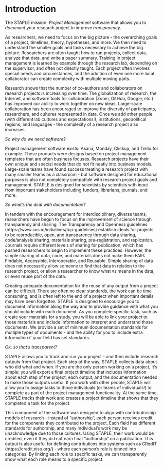 # Introduction

The STAPLE mission: *Project Management* software that allows you to *document* your research project to improve *transparency*. 

As researchers, we need to focus on the big picture - the overarching goals of a project, timelines, theory, hypotheses, and more. We then need to understand the smaller goals and tasks necessary to achieve the big picture. Researchers are often taught how to run projects, collect data, analyze that data, and write a paper summary. Training in project management is learned by example through the research lab, depending on the supervisor, and often not directly taught. Each project often involves special needs and circumstances, and the addition of even one more local collaborator can create complexity with multiple moving parts. 

Research shows that the number of co-authors and collaborators on research projects is increasing over time. The globalization of research, the Internet, and software tools for collaboration (Zoom, GitHub, Google, etc.) has improved our ability to work together on new ideas. Large-scale collaboration has been encouraged to improve the diversity of participants, researchers, and cultures represented in data. Once we add other people (with different lab cultures and expectations!), institutions, geopolitical regions, and languages - the complexity of a research project also increases. 

*So why do we need software*?

Project management software exists: Asana, Monday, Clickup, and Trello for example. These products were designs based on project management templates that are often business focuses. Research projects have their own unique and special needs that do not fit neatly into business models. Large-scale teams have found success treating a research project with many smaller teams as a classroom - but software designed for educational purposes is also not completely compatible with research project goals and management. STAPLE is designed for scientists by scientists with input from important stakeholders including funders, librarians, journals, and more. 

*So what's the deal with documentation*? 

In tandem with the encouragement for interdisciplinary, diverse teams, researchers have begun to focus on the improvement of science through transparency and sharing. The Transparency and Openness guidelines (https://www.cos.io/initiatives/top-guidelines) establish ideals for projects to be reproducible, open, and transparency through data sharing, code/analysis sharing, materials sharing, pre-registration, and replication. Journals require different levels of sharing for publication, which has pushed researchers to begin to implement these practices. However, the simple sharing of data, code, and materials does not make them FAIR: Findable, Accessible, Interoperable, and Reusable. Simple sharing of data does not necessarily allow someone to find that data in relation to the research project, or allow a researcher to know what `V1` means in the data, or even reuse part of the data. 

Creating adequate documentation for the reuse of any output from a project can be difficult. There are often no clear standards, the work can be time consuming, and is often left to the end of a project when important details may have been forgotten. STAPLE is designed to encourage you to document information along the way and to provide guidance with what you should include with each document. As you complete specific task, such as create your materials for a study, you will be able to link your project to those materials and include information to interpret and understand those documents. We provide a set of minimum documentation standards for multiple types of documents - and the ability for you to include extra information if your field has set standards. 

*Ok, so that's transparent*?

STAPLE allows you to track and run your project - and then include research outputs from that project. Each step of the way, STAPLE collects data about who did what and when. If you are the only person working on a project, it's simple: you will export a final project timeline that includes information about each step of the project, each output, and the documentation needed to make those outputs useful. If you work with other people, STAPLE will allow you to assign tasks to those individuals (or teams of individuals!) to complete as part of the project management functionality. At the same time, STAPLE tracks their work and creates a project timeline that shows that they completed a task for the project. 

This component of the software was designed to align with contributorship models of research - instead of "authorship", each person receives credit for the components they contributed to the project. Each field has different standards for authorship, and many individual's work may be unacknowledge due to those cultures. Using STAPLE, their work would be credited, even if they did not earn final "authorship" on a publication. This output is also useful for defining contributions into systems such as CRediT (https://credit.niso.org/) - where each person's role is binned into categories. By linking each role to specific tasks, we can transparently show what each role means to a specific project. 
  